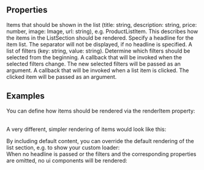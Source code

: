 
<Meta
  title="ListSection"
  subtitle="ListSection displays a section with a list of elements."
/>

## Properties

<PropsTable>
  <PropsTableRow value="items" type="Item[]" required>
  Items that should be shown in the list (title: string, description: string, price: number, image: Image, url: string), e.g. ProductListItem.
  </PropsTableRow>
  <PropsTableRow value="renderItem(item: Item)" type="JSX.Element" required>
  This describes how the items in the ListSection should be rendered.
  </PropsTableRow>
  <PropsTableRow value="headline" type="string" required>
  Specify a headline for the item list. The separator will not be displayed, if no headline is specified.
  </PropsTableRow>
  <PropsTableRow value="filters" type="<string,string>[]" optional>
  A list of filters (key: string, value: string).
  </PropsTableRow>
  <PropsTableRow value="selectedFilters" type="string[]" optional>
  Determine which filters should be selected from the beginning.
  </PropsTableRow>
  <PropsTableRow value="handleFilterChange" type="function" optional>
  A callback that will be invoked when the selected filters change. The new selected filters will be passed as an argument.
  </PropsTableRow>
  <PropsTableRow value="handleItemClick" type="function" optional>
  A callback that will be invoked when a list item is clicked. The clicked item will be passed as an argument.
  </PropsTableRow>
</PropsTable>

## Examples

You can define how items should be rendered via the <span class="code">renderItem</span> property:
<ExampleLoader example="Sections/ListSection.tsx" />

<br/>A very different, simpler rendering of items would look like this:
<ExampleLoader example="Sections/ListSection.CustomItem.tsx" />

<div class="mt-8">
By including default content, you can override the default rendering of the list section, e.g. to show your custom loader:
</div>
<ExampleLoader example="Sections/ListSection.CustomContent.tsx" />

<div class="mt-8">
When no headline is passed or the filters and the corresponding properties are omitted, no ui components will be rendered: 
</div>
<ExampleLoader example="Sections/ListSection.NoHeadlineAndFilters.tsx" />